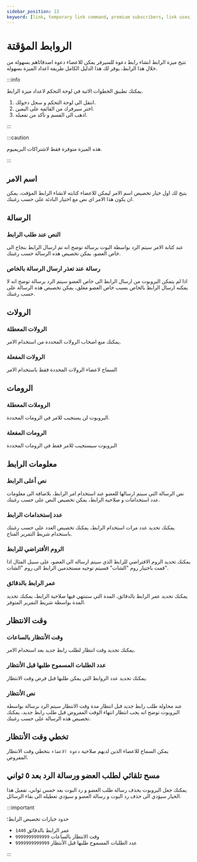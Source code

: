 ```yaml
---
sidebar_position: 13
keyword: [link, temporary link command, premium subscribers, link uses, invite link] 
---
```


# الروابط المؤقتة

تتيح ميزة الرابط انشاء رابط دعوة للسيرفر يمكن للاعضاء دعوة اصدقائاهم بسهولة من خلال هذا الرابط، يوفر لك هذا الدليل الكامل طريقة اعداد الميزة بسهولة.

:::info

يمكنك تطبيق الخطوات الاتية في لوحة التحكم لاعداد ميزة الرابط. 

1. انتقل الى لوحة التحكم و سجل دخولك. 
2. اختر سيرفرك من القائمة على اليمين.
3. اذهب الى القسم و تأكد من تفعيله.

:::

:::caution

هذه الميزة متوفرة فقط لاشتراكات البريميوم.

:::

## اسم الامر

يتيح لك اول خيار تخصيص اسم الامر ليمكن للاعضاء كتابته لانشاء الرابط المؤقت، يمكن ان يكون هذا الامر اي نص مع اختيار البادئة على حسب رغبتك.

## الرسالة

### النص عند طلب الرابط

عند كتابة الامر سيتم الرد بواسطة البوت برسالة توضح انه تم ارسال الرابط بنجاح الى خاص العضو، يمكن تخصيص هذه الرسالة حسب رغبتك.

### رسالة عند تعذر ارسال الرسالة بالخاص

اذا لم يتمكن البروبوت من ارسال الرابط الى خاص العضو سيتم الرد برسالة توضح انه لا يمكنه ارسال الرابط بالخاص بسبب خاص العضو مغلق، يمكن تخصيص هذه الرسالة على حسب رغبتك.

## الرولات

### الرولات المعطلة

يمكنك منع اصحاب الرولات المحددة من استخدام الامر.

### الرولات المفعلة
 
السماح لاعضاء الرولات المحددة فقط باستخدام الامر

## الرومات

### الروملات المعطلة

البروبوت لن يستجيب للامر في الرومات المحددة.

### الرومات المفعلة
 
البروبوت سيستجيب للامر فقط في الرومات المحددة

## معلومات الرابط

### نص أعلى الرابط

نص الرسالة التي سيتم ارسالها للعضو عند استخدام امر الرابط، بلاضافة الى معلومات عدد استخدامات و صلاحية الرابط، يمكن تخصيص النص على حسب رغبتك.

### عدد إستخدامات الرابط

يمكنك تحديد عدد مرات استخدام الرابط، يمكنك تخصيص العدد على حسب رغبتك باستخدام شريط التمرير المتاح.

### الروم الأفتراضي للرابط

يمكنك تحديد الروم الافتراضي للرابط الذي سيتم ارساله الى العضو، على سبيل المثال اذا قمت باختيار روم "الشات" فسيتم توجيه مستخدمين الرابط الى روم "الشات".

### عمر الرابط بالدقائق

يمكنك تحديد عمر الرابط بالدقائق، المدة التي ستنتهي فيها صلاحية الرابط، يمكنك تحديد المدة بواسطة شريط التمرير المتوفر.

## وقت الانتظار

### وقت الأنتظار بالساعات

يمكنك تحديد وقت انتظار لطلب رابط جديد بعد استخدام الامر.

### عدد الطلبات المسموح طلبها قبل الأنتظار

يمكنك تحديد عدد الروابط التي يمكن طلبها قبل فرض وقت الانتظار.

### نص الأنتظار

عند محاولة طلب رابط جديد قبل انتظار مدة وقت الانتظار سيتم الرد برسالة بواسطة البروبوت توضح انه يجب انتظار انتهاء الوقت المفروض قبل طلب رابط جديد، يمكنك تخصيص هذه الرسالة على حسب رغبتك.

## تخطي وقت الأنتظار

يمكن السماح للاعضاء الذين لديهم صلاحية `دعوة الاعضاء` بتخطي وقت الانتظار المفروض.

## مسح تلقائي لطلب العضو ورسالة الرد بعد ٥ ثواني

يمكنك جعل البروبوت يحذف رسالة طلب العضو و رد البوت بعد خمس ثواني، تفعيل هذا الخيار سيؤدي الى حذف رد البوت و رسالة العضو و سيؤدي تعطيله الى بقاء الرسائل.

:::important

حدود خيارات تخصيص الرابط؛

- عمر الرابط بالدقائق `1440`
- وقت الانتظار بالساعات `9999999999999`
- عدد الطلبات المسموح طلبها قبل الأنتظار `9999999999999`

:::
